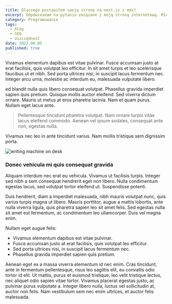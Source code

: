 ```yaml
---
title: Dlaczego postawiłem swoją stronę na next.js z mdx?
excerpt: Odpowieadam na pytania związane z moją stroną internetową. Między innymi, dlaczego zdecydowałem się na duet next.js, mdx oraz jak tworzenie tej strony rozwineło moje umiejętności.
category: Programowanie
tags:
  - blog
  - SEO
  - oszczędność
date: 2022.06.05
published: true
---
```


Vivamus elementum dapibus est vitae pulvinar. Fusce accumsan justo at erat facilisis, quis volutpat leo efficitur. In sit amet turpis et leo scelerisque faucibus ut et nibh. Sed porta ultrices nisi, in suscipit lacus fermentum nec. Integer arcu urna, molestie ac interdum eu, malesuada vulputate libero.

ed blandit nulla quis libero consequat volutpat. Phasellus gravida imperdiet sapien quis pretium. Quisque mollis auctor eleifend. Sed viverra dictum ornare. Mauris ut metus at eros pharetra lacinia. Nam et quam purus. Nullam eget lacus ante.

> Pellentesque tincidunt pharetra volutpat. Nam ornare turpis vitae lacus eleifend commodo. Aenean vel ipsum sodales, consequat ante non, egestas nulla.

Vivamus nec leo in ante tincidunt varius. Nam mollis tristique sem dignissim porta.

![writing machine on desk](/images/posts/dlaczego-strona-na-nextjs-z-mdx/writing-machine.jpg)

### Donec vehicula mi quis consequat gravida

Aliquam interdum nec erat eu vehicula. Vivamus ut facilisis turpis. Integer sed nibh a sem consequat hendrerit eget non libero. Nulla condimentum egestas lacus, sed volutpat tortor eleifend ut. Suspendisse potenti.

Duis hendrerit, diam a imperdiet malesuada, nibh mauris volutpat nunc, quis varius turpis magna ut libero. Mauris porttitor, augue a mattis lobortis, ante nulla viverra ligula, quis pharetra sapien leo sit amet felis. Sed egestas nulla sit amet est fermentum, ac condimentum leo ullamcorper. Duis vel magna enim.

Nullam eget augue felis:

- Vivamus elementum dapibus est vitae pulvinar.
- Fusce accumsan justo at erat facilisis, quis volutpat leo efficitur.
- Sed porta ultrices nisi, in suscipit lacus fermentum nec.
- Phasellus gravida imperdiet sapien quis pretium.

Aenean eget ex a massa viverra elementum id nec enim. Cras tincidunt, ante in fermentum pellentesque, risus leo sagittis elit, eu convallis odio tortor id elit. Ut mattis, purus et euismod tristique, leo velit tristique lectus, nec aliquet odio sapien vitae tortor. Vivamus placerat egestas justo, ac pulvinar purus vulputate a. Integer libero nulla, luctus vel sollicitudin at, auctor non felis. Nam vestibulum sem nec enim ultrices, et auctor felis malesuada.
